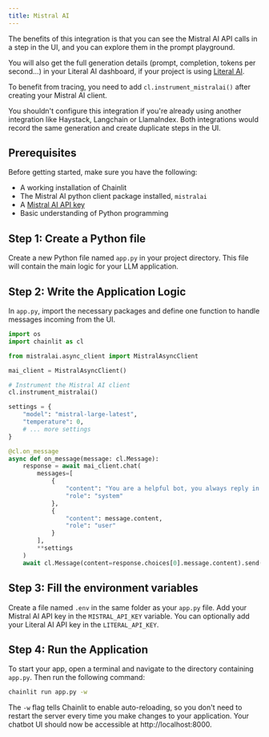```yaml
---
title: Mistral AI
---
```


The benefits of this integration is that you can see the Mistral AI API calls in a step in the UI, and you can explore them in the prompt playground.

You will also get the full generation details (prompt, completion, tokens per second...) in your Literal AI dashboard, if your project is using [Literal AI](https://docs.getliteral.ai).

To benefit from tracing, you need to add `cl.instrument_mistralai()` after creating your Mistral AI client.

<Warning>
  You shouldn't configure this integration if you're already using another
  integration like Haystack, Langchain or LlamaIndex. Both integrations would
  record the same generation and create duplicate steps in the UI.
</Warning>

## Prerequisites

Before getting started, make sure you have the following:

- A working installation of Chainlit
- The Mistral AI python client package installed, `mistralai`
- A [Mistral AI API key](https://console.mistral.ai/api-keys/)
- Basic understanding of Python programming

## Step 1: Create a Python file

Create a new Python file named `app.py` in your project directory. This file will contain the main logic for your LLM application.

## Step 2: Write the Application Logic

In `app.py`, import the necessary packages and define one function to handle messages incoming from the UI.

```python
import os
import chainlit as cl

from mistralai.async_client import MistralAsyncClient

mai_client = MistralAsyncClient()

# Instrument the Mistral AI client
cl.instrument_mistralai()

settings = {
    "model": "mistral-large-latest",
    "temperature": 0,
    # ... more settings
}

@cl.on_message
async def on_message(message: cl.Message):
    response = await mai_client.chat(
        messages=[
            {
                "content": "You are a helpful bot, you always reply in Spanish",
                "role": "system"
            },
            {
                "content": message.content,
                "role": "user"
            }
        ],
        **settings
    )
    await cl.Message(content=response.choices[0].message.content).send()
```

## Step 3: Fill the environment variables

Create a file named `.env` in the same folder as your `app.py` file. Add your Mistral AI API key in the `MISTRAL_API_KEY` variable.
You can optionally add your Literal AI API key in the `LITERAL_API_KEY`.

## Step 4: Run the Application

To start your app, open a terminal and navigate to the directory containing `app.py`. Then run the following command:

```bash
chainlit run app.py -w
```

The `-w` flag tells Chainlit to enable auto-reloading, so you don't need to restart the server every time you make changes to your application. Your chatbot UI should now be accessible at http://localhost:8000.
